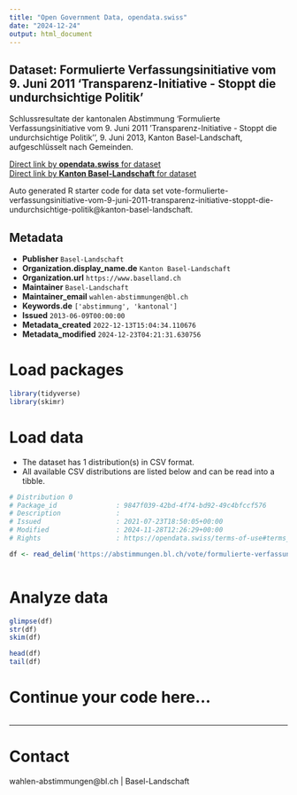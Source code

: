```yaml
---
title: "Open Government Data, opendata.swiss"
date: "2024-12-24"
output: html_document
---
```


## Dataset: Formulierte Verfassungsinitiative vom 9. Juni 2011 'Transparenz-Initiative - Stoppt die undurchsichtige Politik'

Schlussresultate der kantonalen Abstimmung 'Formulierte Verfassungsinitiative vom 9. Juni 2011 'Transparenz-Initiative - Stoppt die undurchsichtige Politik'', 9. Juni 2013, Kanton Basel-Landschaft, aufgeschlüsselt nach Gemeinden.

[Direct link by **opendata.swiss** for dataset](https://opendata.swiss/de/dataset/formulierte-verfassungsinitiative-vom-9-juni-2011-transparenz-initiative-stoppt-die-undurchsich)<br>
[Direct link by **Kanton Basel-Landschaft** for dataset](https://abstimmungen.bl.ch/vote/formulierte-verfassungsinitiative-vom-9-juni-2011-transparenz-initiative-stoppt-die-undurchsichtige-politik/data)

Auto generated R starter code for data set vote-formulierte-verfassungsinitiative-vom-9-juni-2011-transparenz-initiative-stoppt-die-undurchsichtige-politik@kanton-basel-landschaft.

## Metadata

- **Publisher** `Basel-Landschaft`
- **Organization.display_name.de** `Kanton Basel-Landschaft`
- **Organization.url** `https://www.baselland.ch`
- **Maintainer** `Basel-Landschaft`
- **Maintainer_email** `wahlen-abstimmungen@bl.ch`
- **Keywords.de** `['abstimmung', 'kantonal']`
- **Issued** `2013-06-09T00:00:00`
- **Metadata_created** `2022-12-13T15:04:34.110676`
- **Metadata_modified** `2024-12-23T04:21:31.630756`


# Load packages

```r

library(tidyverse)
library(skimr)

```

# Load data

-   The dataset has 1 distribution(s) in CSV format.
-   All available CSV distributions are listed below and can be read into a tibble.

```r

# Distribution 0
# Package_id               : 9847f039-42bd-4f74-bd92-49c4bfccf576
# Description              : 
# Issued                   : 2021-07-23T18:50:05+00:00
# Modified                 : 2024-11-28T12:26:29+00:00
# Rights                   : https://opendata.swiss/terms-of-use#terms_by

df <- read_delim('https://abstimmungen.bl.ch/vote/formulierte-verfassungsinitiative-vom-9-juni-2011-transparenz-initiative-stoppt-die-undurchsichtige-politik/data-csv')



```

# Analyze data

```r

glimpse(df)
str(df)
skim(df)

head(df)
tail(df)

```

# Continue your code here...

```r

```

------------------------------------------------------------------------

# Contact

wahlen-abstimmungen@bl.ch | Basel-Landschaft
